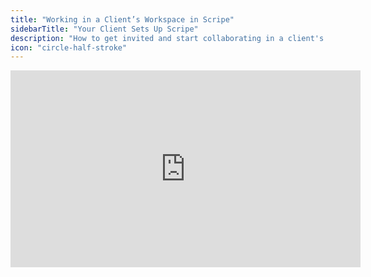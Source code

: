 ```yaml
---
title: "Working in a Client’s Workspace in Scripe"
sidebarTitle: "Your Client Sets Up Scripe"
description: "How to get invited and start collaborating in a client's workspace."
icon: "circle-half-stroke"
---
```


<iframe width="560" height="315" src="https://www.youtube.com/embed/VlzqB1U3R9w?si=vUtYk_GpkMe0i7Qq" title="YouTube video player" frameborder="0" allow="accelerometer; autoplay; clipboard-write; encrypted-media; gyroscope; picture-in-picture; web-share" referrerpolicy="strict-origin-when-cross-origin" allowfullscreen />

If your **client** is paying for Scripe (instead of you) and wants to collaborate with you, there’s no need to share login details. Scripe’s **multiple workspace system** makes it easy and secure to work together.

If your client has their own Scripe subscription:

1. They create or open their **workspace**.

<Info>
  To collaborate with other people in Scripe, your client needs a **workspace**. Personal accounts (created during onboarding without selecting “workspace”) can’t invite other people.
</Info>

2. They go to **Settings → People**.
3. They invite you using your email address.
4. Once invited, you’ll see their workspace listed under **Switch Workspace** in your account.
5. Click their workspace name to access it and collaborate.

### **Setup Checklist for your Client:**

✅ Sign up to Scripe from your Chrome Browser.\
✅ Create a Team Workspace.\
✅ Set up your Personal Brand.\
✅ Install the [Chrome Extension](/account/chrome).\
✅ [Create Subscription](https://scripe.mintlify.app/administration/billing) (Team plan, Yearly or Monthly setup)\
✅ [Invite You as a second Admin to the Workspace.](https://scripe.mintlify.app/team-plan/invite)\
✅ Optional: [Invite further team members via the Settings panel](https://scripe.mintlify.app/team-plan/people).

**Important:**

- Ensure your clients set up a [**Team Workspace**](https://scripe.mintlify.app/team-plan/workspace) so you can collaborate within Scripe.
- Remind your client to use a **Chrome Browser** to set up their Scripe Account and to install the [**Chrome Extension**](https://scripe.mintlify.app/account/chrome) during the Onboarding Process.

### **Training Resources for your Client:**

Here you will find an overview of the most important guides and feature explainers, which you can forward directly to your customers and help your agency team understand all the core features.

**1. Scripe Setup & Basic:**

**🎓 **[Start Guide](https://scripe.mintlify.app/started/start-guide)

**2. Content Strategy:**

🎓[Content Strategy Principles](https://scripe.mintlify.app/content-strategy/content-strategy)

🎓[Content Pillars & Formats](https://scripe.mintlify.app/content-strategy/content-formats)

**3. Key Features:**

🎓 [Create one post](https://scripe.mintlify.app/one-post/audio)

🎓 [Create multiple posts](https://scripe.mintlify.app/multiple-posts/file)

🎓 [AI-powered content suggestions](https://scripe.mintlify.app/multiple-posts/ai-powered)

🎓 [Content Calendar](https://scripe.mintlify.app/sidebar/calendar)

🎓 [Knowledge Base](https://scripe.mintlify.app/sidebar/knowledge)

🎓 [Post Editor](https://scripe.mintlify.app/editor/editor)

🎓 [Scripe Analytics](https://scripe.mintlify.app/sidebar/analytics)